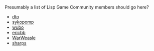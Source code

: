 Presumably a list of Lisp Game Community members should go here?

* [[dto]]
* [[sykopomp]]
* [[wubo]]
* [[ericbb]]
* [[WarWeasle]]
* [[sharps]]